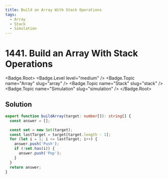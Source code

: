 ```yaml
---
title: Build an Array With Stack Operations
tags:
  - Array
  - Stack
  - Simulation
---
```


# 1441. Build an Array With Stack Operations

<Badge.Root>
  <Badge.Level level="medium" />
  <Badge.Topic name="Array" slug="array" />
  <Badge.Topic name="Stack" slug="stack" />
  <Badge.Topic name="Simulation" slug="simulation" />
</Badge.Root>

## Solution

```typescript filename="solution.ts" copy
export function buildArray(target: number[]): string[] {
  const answer = [];

  const set = new Set(target);
  const lastTarget = target[target.length - 1];
  for (let i = 1; i <= lastTarget; i++) {
    answer.push('Push');
    if (!set.has(i)) {
      answer.push('Pop');
    }
  }
  return answer;
}
```

<ProblemLink
  codingSite="leetcode"
  href="https://leetcode.com/problems/build-an-array-with-stack-operations"
  title="Build an Array With Stack Operations"
/>
